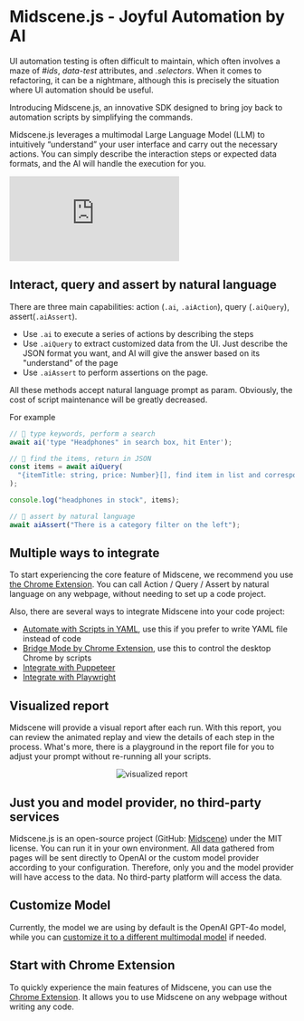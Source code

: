 # Midscene.js - Joyful Automation by AI

UI automation testing is often difficult to maintain, which often involves a maze of *#ids*, *data-test* attributes, and *.selectors*. When it comes to refactoring, it can be a nightmare, although this is precisely the situation where UI automation should be useful.

Introducing Midscene.js, an innovative SDK designed to bring joy back to automation scripts by simplifying the commands.

Midscene.js leverages a multimodal Large Language Model (LLM) to intuitively “understand” your user interface and carry out the necessary actions. You can simply describe the interaction steps or expected data formats, and the AI will handle the execution for you.

<div style={{"width": "100%", "display": "flex", justifyContent: "center"}}>
  <iframe
    style={{"maxWidth": "100%", "width": "800px", "height": "450px"}}
    src="https://www.youtube.com/embed/lrF0lPfrwag?vq=hd1080" 
    frameBorder="0"
    allow="accelerometer; autoplay; clipboard-write; encrypted-media; gyroscope; picture-in-picture"
    allowFullScreen
    title="Embedded youtube"
  ></iframe>
</div>

## Interact, query and assert by natural language

There are three main capabilities: action (`.ai`, `.aiAction`), query (`.aiQuery`), assert(`.aiAssert`).

* Use `.ai` to execute a series of actions by describing the steps
* Use `.aiQuery` to extract customized data from the UI. Just describe the JSON format you want, and AI will give the answer based on its "understand" of the page
* Use `.aiAssert` to perform assertions on the page.

All these methods accept natural language prompt as param. Obviously, the cost of script maintenance will be greatly decreased.

For example 

```typescript
// 👀 type keywords, perform a search
await ai('type "Headphones" in search box, hit Enter');

// 👀 find the items, return in JSON
const items = await aiQuery(
  "{itemTitle: string, price: Number}[], find item in list and corresponding price"
);

console.log("headphones in stock", items);

// 👀 assert by natural language
await aiAssert("There is a category filter on the left");
```

## Multiple ways to integrate

To start experiencing the core feature of Midscene, we recommend you use [the Chrome Extension](./quick-experience). You can call Action / Query / Assert by natural language on any webpage, without needing to set up a code project.

Also, there are several ways to integrate Midscene into your code project:

* [Automate with Scripts in YAML](./automate-with-scripts-in-yaml), use this if you prefer to write YAML file instead of code
* [Bridge Mode by Chrome Extension](./bridge-mode-by-chrome-extension), use this to control the desktop Chrome by scripts
* [Integrate with Puppeteer](./integrate-with-puppeteer)
* [Integrate with Playwright](./integrate-with-playwright)

## Visualized report

Midscene will provide a visual report after each run. With this report, you can review the animated replay and view the details of each step in the process. What's more, there is a playground in the report file for you to adjust your prompt without re-running all your scripts.

<p align="center">
  <img src="/report.gif" alt="visualized report" />
</p>

## Just you and model provider, no third-party services

⁠Midscene.js is an open-source project (GitHub: [Midscene](https://github.com/web-infra-dev/midscene/)) under the MIT license. You can run it in your own environment. All data gathered from pages will be sent directly to OpenAI or the custom model provider according to your configuration. Therefore, only you and the model provider will have access to the data. No third-party platform will access the data.

## Customize Model

Currently, the model we are using by default is the OpenAI GPT-4o model, while you can [customize it to a different multimodal model](./model-provider) if needed.

## Start with Chrome Extension

To quickly experience the main features of Midscene, you can use the [Chrome Extension](./quick-experience). It allows you to use Midscene on any webpage without writing any code.

